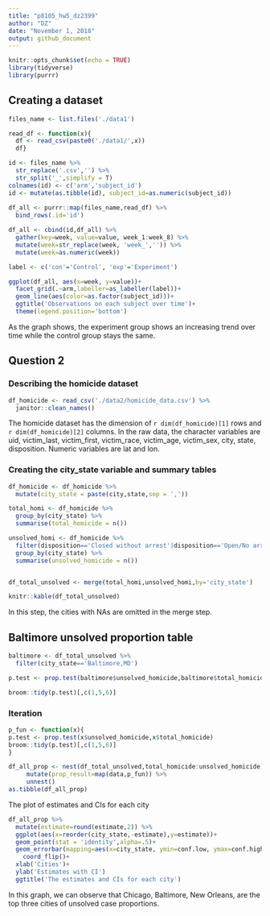 ```yaml
---
title: "p8105_hw5_dz2399"
author: "DZ"
date: "November 1, 2018"
output: github_document
---
```


```r
knitr::opts_chunk$set(echo = TRUE)
library(tidyverse)
library(purrr)
```

## Creating a dataset
```r
files_name <- list.files('./data1')

read_df <- function(x){
  df <- read_csv(paste0('./data1/',x))
  df}

id <- files_name %>% 
  str_replace('.csv','') %>%
  str_split('_',simplify = T)                                                         
colnames(id) <- c('arm','subject_id')
id <- mutate(as.tibble(id), subject_id=as.numeric(subject_id))
  
df_all <- purrr::map(files_name,read_df) %>% 
  bind_rows(.id='id') 

df_all <- cbind(id,df_all) %>% 
  gather(key=week, value=value, week_1:week_8) %>% 
  mutate(week=str_replace(week, 'week_','')) %>% 
  mutate(week=as.numeric(week))

label <- c('con'='Control', 'exp'='Experiment')

ggplot(df_all, aes(x=week, y=value))+
  facet_grid(.~arm,labeller=as_labeller(label))+
  geom_line(aes(color=as.factor(subject_id)))+
  ggtitle('Observations on each subject over time')+
  theme(legend.position='bottom')
```

As the graph shows, the experiment group shows an increasing trend over time while the control group stays the same.


## Question 2
### Describing the homicide dataset
```r
df_homicide <- read_csv('./data2/homicide_data.csv') %>%
  janitor::clean_names()

```

The homicide dataset has the dimension of `r dim(df_homicide)[1]` rows and `r dim(df_homicide)[2]` columns. In the raw data, the character variables are uid, victim_last, victim_first, victim_race, victim_age, victim_sex, city, state, disposition. Numeric variables are lat and lon.

### Creating the city_state variable and summary tables
```r
df_homicide <- df_homicide %>%
  mutate(city_state = paste(city,state,sep = ',')) 

total_homi <- df_homicide %>% 
  group_by(city_state) %>% 
  summarise(total_homicide = n()) 

unsolved_homi <- df_homicide %>% 
  filter(disposition=='Closed without arrest'|disposition=='Open/No arrest') %>% 
  group_by(city_state) %>% 
  summarise(unsolved_homicide = n()) 


df_total_unsolved <- merge(total_homi,unsolved_homi,by='city_state') 

knitr::kable(df_total_unsolved)

```



In this step, the cities with NAs are omitted in the merge step.

## Baltimore unsolved proportion table
```r
baltimore <- df_total_unsolved %>% 
  filter(city_state=='Baltimore,MD')

p.test <- prop.test(baltimore$unsolved_homicide,baltimore$total_homicide) 

broom::tidy(p.test)[,c(1,5,6)]
```


### Iteration
```r
p_fun <- function(x){
p.test <- prop.test(x$unsolved_homicide,x$total_homicide) 
broom::tidy(p.test)[,c(1,5,6)]
}

df_all_prop <- nest(df_total_unsolved,total_homicide:unsolved_homicide) %>% 
     mutate(prop_result=map(data,p_fun)) %>% 
     unnest()
as.tibble(df_all_prop)
```

The plot of estimates and CIs for each city
```r
df_all_prop %>% 
  mutate(estimate=round(estimate,2)) %>% 
  ggplot(aes(x=reorder(city_state,-estimate),y=estimate))+
  geom_point(stat = 'identity',alpha=.5)+
  geom_errorbar(mapping=aes(x=city_state, ymin=conf.low, ymax=conf.high), width=0.1, size=1, color="blue",alpha=.5)+
    coord_flip()+
  xlab('Cities')+
  ylab('Estimates with CI')
  ggtitle('The estimates and CIs for each city')

```

In this graph, we can observe that Chicago, Baltimore, New Orleans, are the top three cities of unsolved case proportions. 